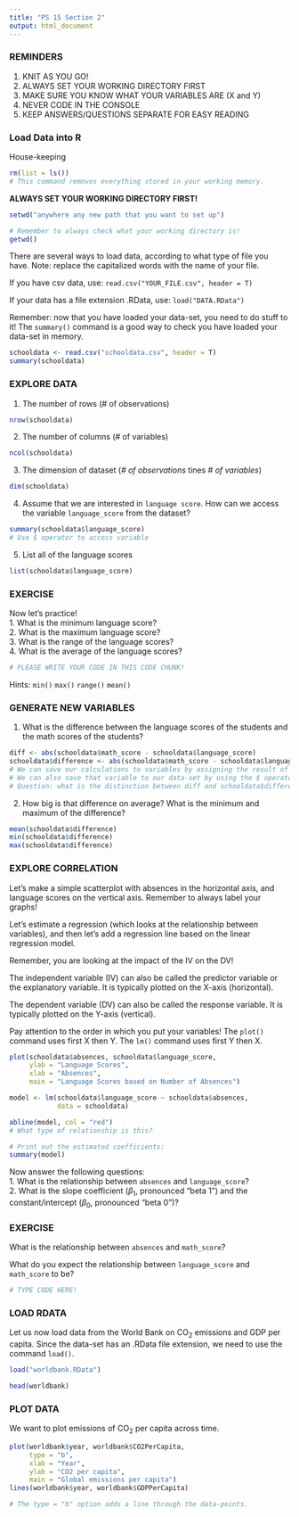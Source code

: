 ```yaml
---
title: "PS 15 Section 2"
output: html_document
---
```



### REMINDERS
1. KNIT AS YOU GO!
2. ALWAYS SET YOUR WORKING DIRECTORY FIRST
3. MAKE SURE YOU KNOW WHAT YOUR VARIABLES ARE (X and Y)
4. NEVER CODE IN THE CONSOLE
5. KEEP ANSWERS/QUESTIONS SEPARATE FOR EASY READING


### Load Data into R

House-keeping
```r
rm(list = ls()) 
# This command removes everything stored in your working memory.
```

**ALWAYS SET YOUR WORKING DIRECTORY FIRST!**
```r
setwd("anywhere any new path that you want to set up")

# Remember to always check what your working directory is!
getwd()
```

There are several ways to load data, according to what type of file you have. Note: replace the capitalized words with the name of your file.
 
If you have csv data, use: 
`read.csv("YOUR_FILE.csv", header = T)`

If your data has a file extension .RData, use: 
`load("DATA.RData")`

Remember: now that you have loaded your data-set, you need to do stuff to it!
The `summary()` command is a good way to check you have loaded your data-set in memory.

```r
schooldata <- read.csv("schooldata.csv", header = T)
summary(schooldata)
```


### EXPLORE DATA

1. The number of rows (# of observations)
```r
nrow(schooldata)
```

2. The number of columns (# of variables)
```r
ncol(schooldata)
```

3. The dimension of dataset (*# of observations* tines *# of variables*)
```r
dim(schooldata)
```


4. Assume that we are interested in `language score`. How can we access the variable `language_score` from the dataset?
```r
summary(schooldata$language_score)
# Use $ operator to access variable
```

5. List all of the language scores
```r
list(schooldata$language_score)
```


### EXERCISE
Now let's practice!  
1. What is the minimum language score?  
2. What is the maximum language score?  
3. What is the range of the language scores?  
4. What is the average of the language scores?
```r
# PLEASE WRITE YOUR CODE IN THIS CODE CHUNK!

```

Hints: 
`min()` 
`max()` 
`range()` 
`mean()`  


### GENERATE NEW VARIABLES

1. What is the difference between the language scores of the students and the math scores of the students? 
```r
diff <- abs(schooldata$math_score - schooldata$language_score)
schooldata$difference <- abs(schooldata$math_score - schooldata$language_score)
# We can save our calculations to variables by assigning the result of our computations using the <- operator.
# We can also save that variable to our data-set by using the $ operator again.
# Question: what is the distinction between diff and schooldata$difference?
```

2. How big is that difference on average? What is the minimum and maximum of the difference?
```r
mean(schooldata$difference)
min(schooldata$difference)
max(schooldata$difference)
```


### EXPLORE CORRELATION
Let's make a simple scatterplot with absences in the horizontal axis, and language scores on the vertical axis. Remember to always label your graphs! 

Let's estimate a regression (which looks at the relationship between variables), and then let's add a regression line based on the linear regression model.

Remember, you are looking at the impact of the IV on the DV! 

The independent variable (IV) can also be called the predictor variable or the explanatory variable. It is typically plotted on the X-axis (horizontal).

The dependent variable (DV) can also be called the response variable. It is typically plotted on the Y-axis (vertical).

Pay attention to the order in which you put your variables! 
The `plot()` command uses first X then Y. 
The `lm()` command uses first Y then X.

```r
plot(schooldata$absences, schooldata$language_score, 
     ylab = "Language Scores", 
     xlab = "Absences", 
     main = "Language Scores based on Number of Absences")

model <- lm(schooldata$language_score ~ schooldata$absences, 
            data = schooldata)

abline(model, col = "red") 
# What type of relationship is this?

# Print out the estimated coefficients:
summary(model)
```

Now answer the following questions:  
1. What is the relationship between `absences` and `language_score`?  
2. What is the slope coefficient ($\beta_1$, pronounced "beta 1") and the constant/intercept ($\beta_0$, pronounced "beta 0")?


### EXERCISE
What is the relationship between `absences` and `math_score`?

What do you expect the relationship between `language_score` and `math_score` to be?
```r
# TYPE CODE HERE!

```


### LOAD RDATA

Let us now load data from the World Bank on CO$_2$ emissions and GDP per capita. Since the data-set has an .RData file extension, we need to use the command `load()`.

```r
load("worldbank.RData")
```

```r
head(worldbank)
```


### PLOT DATA

We want to plot emissions of CO$_2$ per capita across time.

```r
plot(worldbank$year, worldbank$CO2PerCapita,
     type = "b",
     xlab = "Year",
     ylab = "CO2 per capita",
     main = "Global emissions per capita")
lines(worldbank$year, worldbank$GDPPerCapita)

# The type = "b" option adds a line through the data-points.
```

